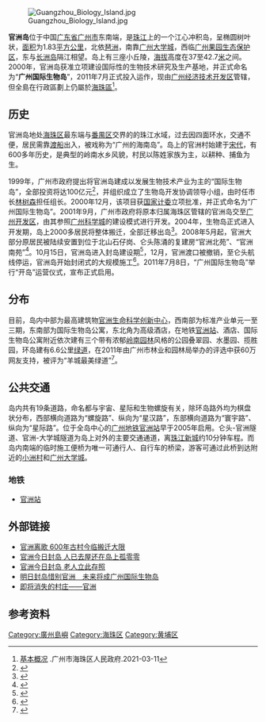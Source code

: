 [[File:Guangzhou_Biology_Island.jpg|thumb]]

'''官洲岛'''位于中国[[广东省|广东省]][[广州市|广州市]]东南端，是[[珠江|珠江]]上的一个江心冲积岛，呈椭圆树叶状，[[面积|面积]]为1.83[[平方公里|平方公里]]，北依[[琶洲街道|琶洲]]，南靠[[广州大学城|广州大学城]]，西临[[广州果园生态保护区|广州果园生态保护区]]，东与[[长洲岛_(广州)|长洲岛]]隔江相望。岛上有三座小丘陵，[[海拔|海拔]]高度在37至42.7[[米_(單位)|米]]之间。2000年，官洲岛获准立项建设国际性的生物技术研究及生产基地，并正式命名为“'''广州国际生物岛'''”，2011年7月正式投入运作，现由[[广州经济技术开发区|广州经济技术开发区]]管辖，但全島在行政區劃上仍屬於[[海珠區|海珠區]]<ref>[http://www.haizhu.gov.cn/zjhz/jbgk/index.html 基本概况] {{Wayback|url=http://www.haizhu.gov.cn/zjhz/jbgk/index.html |date=20210612122522 }}.广州市海珠区人民政府.2021-03-11</ref>。

== 历史 ==
官洲岛地处[[海珠区|海珠区]]最东端与[[番禺区|番禺区]]交界的的珠江水域，过去因四面环水，交通不便，居民需靠[[渡船|渡船]]出入，被戏称为“广州的海南岛”。岛上的官洲村始建于[[宋代|宋代]]，有600多年历史，是典型的岭南水乡风貌，村民以陈姓家族为主，以耕种、捕鱼为生。

1999年，广州市政府提出将官洲岛建成以发展生物技术产业为主的“国际生物岛”，全部投资将达100亿元<ref>{{Cite web|title=广州官洲岛将建成国际生物岛 _大众科技_科技时代_新浪网|url=http://tech.sina.com.cn/news/ology/1999-12-02/12440.shtml|accessdate=2021-04-24|work=tech.sina.com.cn|archive-date=2021-04-24|archive-url=https://web.archive.org/web/20210424125945/http://tech.sina.com.cn/news/ology/1999-12-02/12440.shtml|dead-url=no}}</ref>，并组织成立了生物岛开发协调领导小组，由时任市长[[林树森|林树森]]担任组长。2000年12月，该项目获[[国家计委|国家计委]]立项批准，并正式命名为“广州国际生物岛”。2001年9月，广州市政府将原本归属海珠区管辖的官洲岛交至[[广州开发区|广州开发区]]，由其参照[[广州科学城|广州科学城]]的建设模式进行开发。2004年，生物岛正式进入开发期，岛上2000多居民将整体搬迁，全部迁移出岛<ref>{{Cite web|title=官洲移民将住电梯洋房(图)-搜狐新闻|url=http://news.sohu.com/20060603/n243546018.shtml|accessdate=2021-04-24|work=news.sohu.com|archive-date=2021-04-24|archive-url=https://web.archive.org/web/20210424062951/http://news.sohu.com/20060603/n243546018.shtml|dead-url=no}}</ref>。2008年5月起，官洲大部分原居民被陆续安置到位于北山石仔岗、仑头陈涌的复建房“官洲北苑”、“官洲南苑”<ref>{{Cite web|title=海珠官洲复建房昨交钥匙 江景房每方850元-搜狐广东|url=http://gd.sohu.com/20080523/n257032271.shtml|accessdate=2021-04-24|work=gd.sohu.com|archive-date=2021-04-24|archive-url=https://web.archive.org/web/20210424062549/http://gd.sohu.com/20080523/n257032271.shtml|dead-url=no}}</ref>。10月15日，官洲岛进入封岛建设期<ref>{{Cite web|title=官洲今日封岛 老人立此存照-搜狐广东|url=http://gd.sohu.com/20081015/n260043625.shtml|accessdate=2021-04-24|work=gd.sohu.com|archive-date=2021-04-24|archive-url=https://web.archive.org/web/20210424062549/http://gd.sohu.com/20081015/n260043625.shtml|dead-url=no}}</ref>，12月，官洲渡口被撤销，至仑头航线停运，官洲岛开始封闭式的大规模施工<ref>{{Cite web|title=风雨十二载 生物岛破茧_新浪广东新闻中心_新浪广东|url=http://news.gd.sina.com.cn/news/2011/07/08/1156460.html|accessdate=2021-04-24|work=news.gd.sina.com.cn|archive-date=2021-04-24|archive-url=https://web.archive.org/web/20210424071247/http://news.gd.sina.com.cn/news/2011/07/08/1156460.html|dead-url=no}}</ref>。2011年7月8日，“广州国际生物岛”举行“开岛”运营仪式，宣布正式启用。

== 分布 ==
目前，岛内中部为最高建筑物[[官洲生命科学创新中心|官洲生命科学创新中心]]，西南部为标准产业单元一至三期，东南部为国际生物岛公寓，东北角为高级酒店，在地铁[[官洲站|官洲站]]、酒店、国际生物岛公寓附近依次建有三个带有浓郁[[嶺南園林|岭南园林]]风格的公园叠翠园、水墨园、揽胜园，环岛建有6.6公里[[绿道|绿道]]，在2011年由广州市林业和园林局举办的评选中获60万网友支持，被评为“羊城最美绿道”<ref>{{Cite web|title=既是生物科技CBD又是羊城最美绿道_广州市|url=http://www.sohu.com/a/310261511_119778|accessdate=2021-04-24|work=www.sohu.com|language=en|archive-date=2021-04-30|archive-url=https://web.archive.org/web/20210430050435/https://www.sohu.com/a/310261511_119778|dead-url=no}}</ref>。

== 公共交通 ==
岛内共有19条道路，命名都与宇宙、星际和生物螺旋有关，除环岛路外均为棋盘状分布，西部横向道路为“螺旋路”、纵向为“星汉路”，东部横向道路为“寰宇路”、纵向为“星际路”。位于全岛中心的[[广州地铁|广州地铁]][[官洲站|官洲站]]早于2005年启用。仑头-官洲隧道、官洲-大学城隧道为岛上对外的主要交通通道，离[[珠江新城|珠江新城]]约10分钟车程。而岛内南端的临时施工便桥为唯一可通行人、自行车的桥梁，游客可通过此桥到达附近的[[小洲村|小洲村]]和[[广州大学城|广州大学城]]。

=== 地铁 ===
*{{广州地铁路线链接|4|SL}}[[官洲站|官洲站]]

== 外部链接 ==
*[http://news.idoican.com.cn/nanfrb/html/2008-10/15/content_15674103.htm 官洲离歌 600年古村今临搬迁大限]{{dead link|date=2017年12月 |bot=InternetArchiveBot |fix-attempted=yes }}
*[https://web.archive.org/web/20160304084136/http://news.dayoo.com/guangzhou/200810/15/53872_4282938.htm 官洲今日封岛 人已去屋还在岛上孤零零]
*[https://web.archive.org/web/20081019121504/http://gzdaily.dayoo.com/html/2008-10/15/content_343978.htm 官洲今日封岛 老人立此存照]
*[https://web.archive.org/web/20160304084228/http://news.dayoo.com/guangzhou/200810/14/53872_4281425.htm 明日封岛惜别官洲　未来将成广州国际生物岛]
*[http://photo.poco.cn/lastphoto-htx-id-1086535-p-0.xhtml 即将消失的村庄——官洲]

== 参考资料 ==
<references />{{coord|23|4|0.98|N|113|22|11.00|E|display=title|region:CH_type}}
{{广州岛屿}}
[[Category:廣州島嶼|Category:廣州島嶼]]
[[Category:海珠区|Category:海珠区]]
[[Category:黄埔区|Category:黄埔区]]